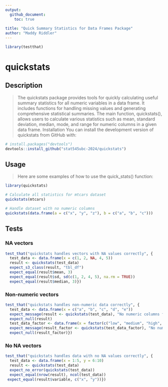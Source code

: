 ```yaml
---
output: 
  github_document:
    toc: true
  
title: "Quick Summary Statistics for Data Frames Package"
author: "Maddy Riddler"
---
```


```r
library(testthat)
```

# quickstats

## Description

> The quickstats package provides tools for quickly calculating useful summary statistics for all numeric variables in a data frame. It includes functions for handling missing values and generating comprehensive statistical summaries. The main function, quickstats(), allows users to calculate various statistics such as mean, standard deviation, median, mode, and range for numeric columns in a given data frame. Installation You can install the development version of quickstats from GitHub with:

```r
# install.packages("devtools")
devtools::install_github("stat545ubc-2024/quickstats")
```

## Usage

> Here are some examples of how to use the quick_stats() function:

```r
library(quickstats)

# Calculate all statistics for mtcars dataset
quickstats(mtcars)

# Handle dataset with no numeric columns
quickstats(data.frame(a = c("x", "y", "z"), b = c("a", "b", "c")))
```

## Tests

### NA vectors

```r
test_that("quickstats handles vectors with NA values correctly", {
  test_data <- data.frame(x = c(1, 2, NA, 4, 5))
  result <- quickstats(test_data)
  expect_s3_class(result, "tbl_df")
  expect_equal(result$mean, 3)
  expect_equal(result$sd, sd(c(1, 2, 4, 5), na.rm = TRUE))
  expect_equal(result$median, 3)})
```

### Non-numeric vectors

```r
test_that("quickstats handles non-numeric data correctly", {
  test_data <- data.frame(x = c("a", "b", "c", "d", "e"))
  expect_message(result <- quickstats(test_data), "No numeric columns found")
  expect_null(result)
  test_data_factor <- data.frame(x = factor(c("low", "medium", "high", "low", "high")))
  expect_message(result_factor <- quickstats(test_data_factor), "No numeric columns found")
  expect_null(result_factor)})
```

### No NA vectors

```r
test_that("quickstats handles data with no NA values correctly", {
  test_data <- data.frame(x = 1:5, y = 6:10)
  result <- quickstats(test_data)
  expect_no_error(quickstats(test_data))
  expect_equal(nrow(result), ncol(test_data))
 expect_equal(result$variable, c("x", "y"))})
```
